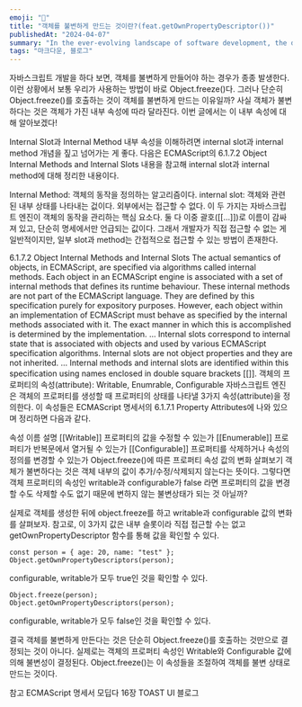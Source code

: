 ```yaml
---
emoji: "🧑"
title: "객체를 불변하게 만드는 것이란?(feat.getOwnPropertyDescriptor())"
publishedAt: "2024-04-07"
summary: "In the ever-evolving landscape of software development, the debate between dynamic and static typing continues to be a hot topic."
tags: "마크다운, 블로그"
---
```


자바스크립트 개발을 하다 보면, 객체를 불변하게 만들어야 하는 경우가 종종 발생한다. 이런 상황에서 보통 우리가 사용하는 방법이 바로 Object.freeze()다. 그러나 단순히 Object.freeze()를 호출하는 것이 객체를 불변하게 만드는 이유일까? 사실 객체가 불변하다는 것은 객체가 가진 내부 속성에 따라 달라진다. 이번 글에서는 이 내부 속성에 대해 알아보겠다!

Internal Slot과 Internal Method
내부 속성을 이해하려면 internal slot과 internal method 개념을 짚고 넘어가는 게 좋다. 다음은 ECMAScript의 6.1.7.2 Object Internal Methods and Internal Slots 내용을 참고해 internal slot과 internal method에 대해 정리한 내용이다.

Internal Method: 객체의 동작을 정의하는 알고리즘이다.
internal slot: 객체와 관련된 내부 상태를 나타내는 겂이다. 외부에서는 접근할 수 없다.
이 두 가지는 자바스크립트 엔진이 객체의 동작을 관리하는 핵심 요소다. 둘 다 이중 괄호([[...]])로 이름이 감싸져 있고, 단순히 명세에서만 언급되는 값이다. 그래서 개발자가 직접 접근할 수 없는 게 일반적이지만, 일부 slot과 method는 간접적으로 접근할 수 있는 방법이 존재한다.

6.1.7.2 Object Internal Methods and Internal Slots
The actual semantics of objects, in ECMAScript, are specified via algorithms called internal methods. Each object in an ECMAScript engine is associated with a set of internal methods that defines its runtime behaviour. These internal methods are not part of the ECMAScript language. They are defined by this specification purely for expository purposes. However, each object within an implementation of ECMAScript must behave as specified by the internal methods associated with it. The exact manner in which this is accomplished is determined by the implementation.
...
Internal slots correspond to internal state that is associated with objects and used by various ECMAScript specification algorithms. Internal slots are not object properties and they are not inherited.
...
Internal methods and internal slots are identified within this specification using names enclosed in double square brackets [[]].
객체의 프로퍼티의 속성(attribute): Writable, Enumrable, Configurable
자바스크립트 엔진은 객체의 프로퍼티를 생성할 때 프로퍼티의 상태를 나타낼 3가지 속성(attribute)을 정의한다. 이 속성들은 ECMAScript 명세서의 6.1.7.1 Property Attributes에 나와 있으며 정리하면 다음과 같다.

속성 이름 설명
[[Writable]] 프로퍼티의 값을 수정할 수 있는가
[[Enumerable]] 프로퍼티가 반복문에서 열거될 수 있는가
[[Configurable]] 프로퍼티를 삭제하거나 속성의 정의를 변경할 수 있는가
Object.freeze()에 따른 프로퍼티 속성 값의 변화 살펴보기
객체가 불변하다는 것은 객체 내부의 값이 추가/수정/삭제되지 않는다는 뜻이다. 그렇다면 객체 프로퍼티의 속성인 writable과 configurable가 false 라면 프로퍼티의 값을 변경할 수도 삭제할 수도 없기 때문에 변하지 않는 불변상태가 되는 것 아닐까?

실제로 객체를 생성한 뒤에 object.freeze를 하고 writable과 configurable 값의 변화를 살펴보자. 참고로, 이 3가지 값은 내부 슬롯이라 직접 접근할 수는 없고 getOwnPropertyDescriptor 함수를 통해 값을 확인할 수 있다.

```
const person = { age: 20, name: "test" };
Object.getOwnPropertyDescriptors(person);
```

configurable, writable가 모두 true인 것을 확인할 수 있다.

```
Object.freeze(person);
Object.getOwnPropertyDescriptors(person);
```

configurable, writable가 모두 false인 것을 확인할 수 있다.

결국 객체를 불변하게 만든다는 것은 단순히 Object.freeze()를 호출하는 것만으로 결정되는 것이 아니다. 실제로는 객체의 프로퍼티 속성인 Writable와 Configurable 값에 의해 불변성이 결정된다. Object.freeze()는 이 속성들을 조절하여 객체를 불변 상태로 만드는 것이다.

참고
ECMAScript 명세서
모딥다 16장
TOAST UI 블로그
